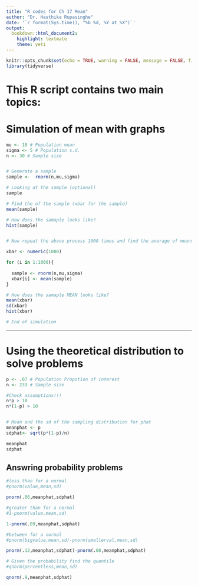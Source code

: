 ```yaml
---
title: "R codes for Ch 17 Mean"
author: "Dr. Hasthika Rupasinghe"
date: '`r format(Sys.time(), "%b %d, %Y at %X")`'
output:
  bookdown::html_document2:
    highlight: textmate
    theme: yeti
---
```



```r
knitr::opts_chunk$set(echo = TRUE, warning = FALSE, message = FALSE, fig.align = "center", comment = NA)
library(tidyverse)
```

# This R script contains two main topics:{-}

# Simulation of mean with graphs

```r

mu <- 10 # Population mean
sigma <- 5 # Population s.d.
n <- 30 # Sample size


# Generate a sample
sample <-  rnorm(n,mu,sigma)

# Looking at the sample (optional)
sample 

# Find the of the sample (xbar for the sample)
mean(sample)

# How does the samaple looks like?
hist(sample)


# Now repeat the above process 1000 times and find the average of means

xbar <- numeric(1000)

for (i in 1:1000){
  
  sample <- rnorm(n,mu,sigma)
  xbar[i] <- mean(sample) 
}

# How does the samaple MEAN looks like?
mean(xbar)
sd(xbar)
hist(xbar)

# End of simulation
```

***

# Using the theoretical distribution to solve problems

```r

p <- .07 # Population Propotion of interest
n <- 233 # Sample size 

#Check assumptions!!!
n*p > 10
n*(1-p) > 10


# Mean and the sd of the sampling distribution for phat
meanphat <- p
sdphat<- sqrt(p*(1-p)/n)

meanphat
sdphat

```

## Answring probability problems

```r

#less than for a normal
#pnorm(value,mean,sd)

pnorm(.06,meanphat,sdphat)

#greater than for a normal
#1-pnorm(value,mean,sd)

1-pnorm(.09,meanphat,sdphat)

#between for a normal
#pnorm(bigvalue,mean,sd)-pnorm(smallerval,mean,sd)

pnorm(.12,meanphat,sdphat)-pnorm(.08,meanphat,sdphat)

# Given the probability find the quantile
#qnorm(percentless,mean,sd)

qnorm(.9,meanphat,sdphat)

```





